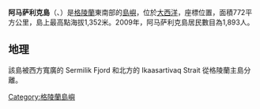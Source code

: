 {{Infobox islands
| name             = 阿马萨利克島
| image name       = Ammassalik-island.jpg
| image size       = 250px
| image caption    = 从库鲁萨克岛看向阿马萨利克島
| map_custom= yes
| locator map      = {{Location map|Greenland|lat_dir=N|lat_deg=65|lat_min=43|lon_dir=W|lon_deg=37|lon_min=42|width=300 |float=center |label=阿马萨利克島}}
| location         = [[大西洋|大西洋]]
| coordinates      = {{coord|65|43|N|37|35|W|scale:1000000|display=inline,title}}
| area_km2         = 772
| country          = {{Flag|Greenland}}
| country admin divisions title = 市镇
| country admin divisions = [[塞梅索克|塞梅索克]]
}}

'''阿马萨利克島'''（{{lang-da|Ammassalik Ø}}、{{lang-kl|Ammassalik}}）是[[格陵蘭|格陵蘭]]東南部的[[島嶼|島嶼]]，位於[[大西洋|大西洋]]，座標位置{{Coord|65|43|N|37|35|W}}，面積772平方公里，島上最高點海拔1,352米。2009年，阿马萨利克島居民數目為1,893人。

== 地理 ==
該島被西方寬廣的 Sermilik Fjord {{找中文}} 和北方的 Ikaasartivaq Strait  {{找中文}} 從格陵蘭主島分離。

{{Greenland-stub}}
[[Category:格陵蘭島嶼|Category:格陵蘭島嶼]]